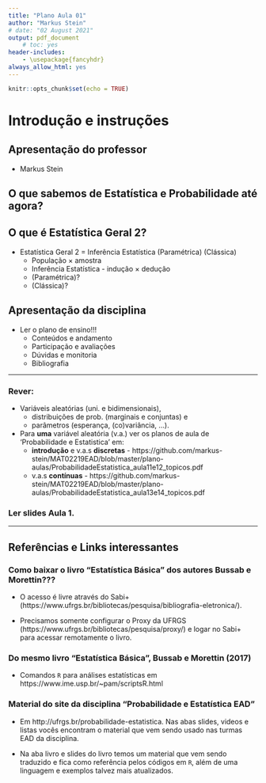 ```yaml
---
title: "Plano Aula 01"
author: "Markus Stein"
# date: "02 August 2021"
output: pdf_document
    # toc: yes
header-includes:
    - \usepackage{fancyhdr}
always_allow_html: yes
---
```

\addtolength{\headheight}{1.0cm} 
\pagestyle{fancyplain} 
\lhead{\includegraphics[height=1.5cm]{LogoIME.png}}
\rhead{\includegraphics[height=1.5cm]{images.jpeg}}
\chead{UNIVERSIDADE FEDERAL DO RIO GRANDE DO SUL \\
INSTITUTO DE MATEMÁTICA E ESTATÍSTICA \\
DEPARTAMENTO DE ESTATÍSTICA \\
\vspace{0.3cm}
MAT02215 - Estatística Geral 2 - 2021/2
}
\renewcommand{\headrulewidth}{0pt} 


```r
knitr::opts_chunk$set(echo = TRUE)
```

# Introdução e instruções
## Apresentação do professor  
* Markus Stein

<!-- \vspace{0.5cm} -->

## O que sabemos de Estatística e Probabilidade até agora?  

<!-- C\vspace{0.5cm} -->

## O que é Estatística Geral 2?  
* Estatística Geral 2 = Inferência Estatística (Paramétrica) (Clássica)
	+ População $\times$ amostra
	+ Inferência Estatística - indução $\times$ dedução
	+ (Paramétrica)?
	+ (Clássica)?

<!-- \vspace{0.5cm} -->

## Apresentação da disciplina  
* Ler o plano de ensino!!!  
  + Conteúdos e andamento
  + Participação e avaliações
  + Dúvidas e monitoria
  + Bibliografia
  
<!-- \vspace{0.5cm} -->

***
### Rever: 
* Variáveis aleatórias (uni. e bidimensionais),  
    + distribuições de prob. (marginais e conjuntas) e   
    + parâmetros (esperança, (co)variância, ...).  
* Para **uma** variável aleatória (v.a.) ver os planos de aula de 'Probabilidade e Estatistica' em:  
    + **introdução** e v.a.s **discretas** - https://github.com/markus-stein/MAT02219EAD/blob/master/plano-aulas/ProbabilidadeEstatistica_aula11e12_topicos.pdf  
    + v.a.s **contínuas** - https://github.com/markus-stein/MAT02219EAD/blob/master/plano-aulas/ProbabilidadeEstatistica_aula13e14_topicos.pdf

### Ler slides Aula 1.
***


## Referências e Links interessantes

### Como baixar o livro "Estatística Básica" dos autores **Bussab e Morettin**???

* O acesso é livre através do Sabi+ (https://www.ufrgs.br/bibliotecas/pesquisa/bibliografia-eletronica/). 

* Precisamos somente configurar o Proxy da UFRGS (https://www.ufrgs.br/bibliotecas/pesquisa/proxy/) e logar no Sabi+ para acessar remotamente o livro.

### Do mesmo livro "Estatística Básica", Bussab e Morettin (2017)

* Comandos `R` para análises estatísticas em https://www.ime.usp.br/~pam/scriptsR.html


### Material do site da disciplina "Probabilidade e Estatística EAD"

* Em http://ufrgs.br/probabilidade-estatistica. Nas abas slides, videos e listas vocês encontram o material que vem sendo usado nas turmas EAD da disciplina. 

* Na aba livro e slides do livro temos um material que vem sendo traduzido e fica como referência pelos códigos em `R`, além de uma linguagem e exemplos talvez mais atualizados.
